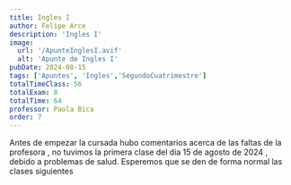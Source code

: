 ```yaml
---
title: Ingles I
author: Felipe Arce
description: 'Ingles I'
image:
  url: '/ApunteInglesI.avif'
  alt: 'Apunte de Ingles I'
pubDate: 2024-08-15
tags: ['Apuntes', 'Ingles','SegundoCuatrimestre']
totalTimeClass: 56
totalExam: 8
totalTime: 64
professor: Paola Bica
order: 7
---
```


Antes de empezar la cursada hubo comentarios acerca de las faltas de la profesora , no tuvimos la primera clase del dia 15 de agosto de 2024 , debido a problemas de salud. Esperemos que se den de forma normal las clases siguientes